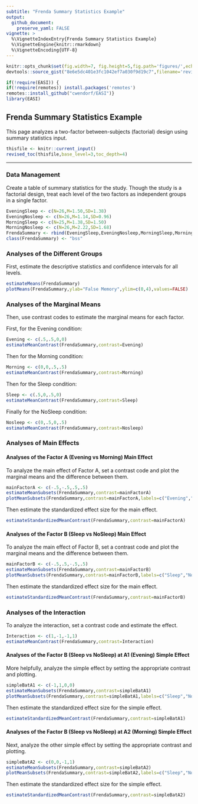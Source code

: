 ```yaml
---
subtitle: "Frenda Summary Statistics Example"
output:
  github_document:
    preserve_yaml: FALSE
vignette: >
  %\VignetteIndexEntry{Frenda Summary Statistics Example}
  %\VignetteEngine{knitr::rmarkdown}
  %\VignetteEncoding{UTF-8}
---
```


```r
knitr::opts_chunk$set(fig.width=7, fig.height=5,fig.path='figures/',echo=TRUE,warning=FALSE,message=FALSE)
devtools::source_gist("8e6e5dc401e3fc1042ef7a030f9d19c7",filename='revised_toc.R')
```

```r
if(!require(EASI)) {
if(!require(remotes)) install.packages('remotes')
remotes::install_github("cwendorf/EASI")}
library(EASI)
```

## Frenda Summary Statistics Example

This page analyzes a two-factor between-subjects (factorial) design using summary statistics input.

```r
thisfile <- knitr::current_input()
revised_toc(thisfile,base_level=3,toc_depth=4)
```

---

### Data Management

Create a table of summary statistics for the study. Though the study is a factorial design, treat each level of the two factors as independent groups in a single factor.

```r
EveningSleep <- c(N=26,M=1.50,SD=1.38)
EveningNosleep <- c(N=26,M=1.14,SD=0.96)
MorningSleep <- c(N=25,M=1.38,SD=1.50)
MorningNosleep <- c(N=26,M=2.22,SD=1.68)
FrendaSummary <- rbind(EveningSleep,EveningNosleep,MorningSleep,MorningNosleep)
class(FrendaSummary) <- "bss"
```

### Analyses of the Different Groups

First, estimate the descriptive statistics and confidence intervals for all levels.

```r
estimateMeans(FrendaSummary)
plotMeans(FrendaSummary,ylab="False Memory",ylim=c(0,4),values=FALSE)
```

### Analyses of the Marginal Means

Then, use contrast codes to estimate the marginal means for each factor.

First, for the Evening condition:

```r
Evening <- c(.5,.5,0,0)
estimateMeanContrast(FrendaSummary,contrast=Evening)
```

Then for the Morning condition:

```r
Morning <- c(0,0,.5,.5)
estimateMeanContrast(FrendaSummary,contrast=Morning)
```

Then for the Sleep condition:

```r
Sleep <- c(.5,0,.5,0)
estimateMeanContrast(FrendaSummary,contrast=Sleep)
```

Finally for the NoSleep condition:

```r
Nosleep <- c(0,.5,0,.5)
estimateMeanContrast(FrendaSummary,contrast=Nosleep)
```

### Analyses of Main Effects 

#### Analyses of the Factor A (Evening vs Morning) Main Effect

To analyze the main effect of Factor A, set a contrast code and plot the marginal means and the difference between them.

```r
mainFactorA <- c(-.5,-.5,.5,.5)
estimateMeanSubsets(FrendaSummary,contrast=mainFactorA)
plotMeanSubsets(FrendaSummary,contrast=mainFactorA,labels=c("Evening","Morning"),main="Factor A Main Effect",ylab="False Memory",ylim=c(0,4),values=FALSE)
```

Then estimate the standardized effect size for the main effect.

```r
estimateStandardizedMeanContrast(FrendaSummary,contrast=mainFactorA)
```

#### Analyses of the Factor B (Sleep vs NoSleep) Main Effect

To analyze the main effect of Factor B, set a contrast code and plot the marginal means and the difference between them.

```r
mainFactorB <- c(-.5,.5,-.5,.5)
estimateMeanSubsets(FrendaSummary,contrast=mainFactorB)
plotMeanSubsets(FrendaSummary,contrast=mainFactorB,labels=c("Sleep","NoSleep"),main="Factor B Main Effect",ylab="False Memory",ylim=c(0,4),values=FALSE)
```

Then estimate the standardized effect size for the main effect.

```r
estimateStandardizedMeanContrast(FrendaSummary,contrast=mainFactorB)
```

### Analyses of the Interaction

To analyze the interaction, set a contrast code and estimate the effect.

```r
Interaction <- c(1,-1,-1,1)
estimateMeanContrast(FrendaSummary,contrast=Interaction)
```

#### Analyses of the Factor B (Sleep vs NoSleep) at A1 (Evening) Simple Effect

More helpfully, analyze the simple effect by setting the appropriate contrast and plotting.

```r
simpleBatA1 <- c(-1,1,0,0)
estimateMeanSubsets(FrendaSummary,contrast=simpleBatA1)
plotMeanSubsets(FrendaSummary,contrast=simpleBatA1,labels=c("Sleep","NoSleep"),main="Simple Effect of B at A1",ylab="False Memory",ylim=c(0,4),values=FALSE)
```

Then estimate the standardized effect size for the simple effect.

```r
estimateStandardizedMeanContrast(FrendaSummary,contrast=simpleBatA1)
```

#### Analyses of the Factor B (Sleep vs NoSleep) at A2 (Morning) Simple Effect

Next, analyze the other simple effect by setting the appropriate contrast and plotting.

```r
simpleBatA2 <- c(0,0,-1,1)
estimateMeanSubsets(FrendaSummary,contrast=simpleBatA2)
plotMeanSubsets(FrendaSummary,contrast=simpleBatA2,labels=c("Sleep","NoSleep"),main="Simple Effect of B at A2",ylab="False Memory",ylim=c(0,4),values=FALSE)
```

Then estimate the standardized effect size for the simple effect.

```r
estimateStandardizedMeanContrast(FrendaSummary,contrast=simpleBatA2)
```
